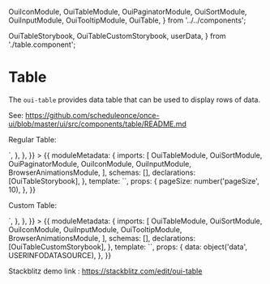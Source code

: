   OuiIconModule,
  OuiTableModule,
  OuiPaginatorModule,
  OuiSortModule,
  OuiInputModule,
  OuiTooltipModule,
  OuiTable,
} from '../../components';

  OuiTableStorybook,
  OuiTableCustomStorybook,
  userData,
} from './table.component';

<Meta title="MDX/Table" />

# Table

The `oui-table` provides data table that can be used to display rows of data.

See: https://github.com/scheduleonce/once-ui/blob/master/ui/src/components/table/README.md

Regular Table:

<Canvas>
  <Story
    name="Regular"
    parameters={{
      docs: {
        source: {
          code: `<oui-table-storybook [pageSize]="pageSize" [users]="data"></oui-table-storybook>`,
        },
      },
    }}
  >
    {{
      moduleMetadata: {
        imports: [
          OuiTableModule,
          OuiSortModule,
          OuiPaginatorModule,
          OuiIconModule,
          OuiInputModule,
          BrowserAnimationsModule,
        ],
        schemas: [],
        declarations: [OuiTableStorybook],
      },
      template: `<oui-table-storybook [pageSize]="pageSize"></oui-table-storybook>`,
      props: {
        pageSize: number('pageSize', 10),
      },
    }}
  </Story>
</Canvas>

Custom Table:

<Canvas>
  <Story
    name="Custom"
    parameters={{
      docs: {
        source: {
          code: `<oui-table-custom-storybook [users]="data"></oui-table-custom-storybook>`,
        },
      },
    }}
  >
    {{
      moduleMetadata: {
        imports: [
          OuiTableModule,
          OuiSortModule,
          OuiIconModule,
          OuiInputModule,
          OuiTooltipModule,
          BrowserAnimationsModule,
        ],
        schemas: [],
        declarations: [OuiTableCustomStorybook],
      },
      template: `<oui-table-custom-storybook [users]="data"></oui-table-custom-storybook>`,
      props: {
        data: object('data', USERINFODATASOURCE),
      },
    }}
  </Story>
</Canvas>

Stackblitz demo link : https://stackblitz.com/edit/oui-table

<ArgsTable of={OuiTable} />
